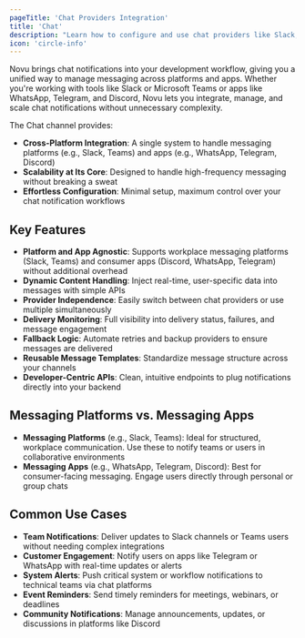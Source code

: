 ```yaml
---
pageTitle: 'Chat Providers Integration'
title: 'Chat'
description: "Learn how to configure and use chat providers like Slack, Microsoft Teams, WhatsApp, and Discord with Novu's notification infrastructure."
icon: 'circle-info'
---
```


Novu brings chat notifications into your development workflow, giving you a unified way to manage messaging across platforms and apps. Whether you're working with tools like Slack or Microsoft Teams or apps like WhatsApp, Telegram, and Discord, Novu lets you integrate, manage, and scale chat notifications without unnecessary complexity.

The Chat channel provides:

- **Cross-Platform Integration**: A single system to handle messaging platforms (e.g., Slack, Teams) and apps (e.g., WhatsApp, Telegram, Discord)
- **Scalability at Its Core**: Designed to handle high-frequency messaging without breaking a sweat
- **Effortless Configuration**: Minimal setup, maximum control over your chat notification workflows

## Key Features

- **Platform and App Agnostic**: Supports workplace messaging platforms (Slack, Teams) and consumer apps (Discord, WhatsApp, Telegram) without additional overhead
- **Dynamic Content Handling**: Inject real-time, user-specific data into messages with simple APIs
- **Provider Independence**: Easily switch between chat providers or use multiple simultaneously
- **Delivery Monitoring**: Full visibility into delivery status, failures, and message engagement
- **Fallback Logic**: Automate retries and backup providers to ensure messages are delivered
- **Reusable Message Templates**: Standardize message structure across your channels
- **Developer-Centric APIs**: Clean, intuitive endpoints to plug notifications directly into your backend

## Messaging Platforms vs. Messaging Apps

- **Messaging Platforms** (e.g., Slack, Teams): Ideal for structured, workplace communication. Use these to notify teams or users in collaborative environments
- **Messaging Apps** (e.g., WhatsApp, Telegram, Discord): Best for consumer-facing messaging. Engage users directly through personal or group chats

## Common Use Cases

- **Team Notifications**: Deliver updates to Slack channels or Teams users without needing complex integrations
- **Customer Engagement**: Notify users on apps like Telegram or WhatsApp with real-time updates or alerts
- **System Alerts**: Push critical system or workflow notifications to technical teams via chat platforms
- **Event Reminders**: Send timely reminders for meetings, webinars, or deadlines
- **Community Notifications**: Manage announcements, updates, or discussions in platforms like Discord

